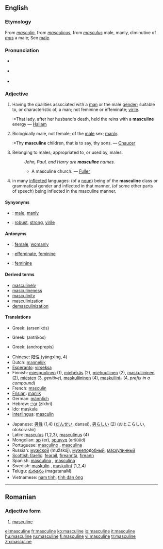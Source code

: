 {{wikipedia}}
==English==
===Etymology===
From {{OF.}} ''[[masculin]]'', from {{L.}} ''[[masculinus]]'', from ''[[masculus]]'' male, manly, diminutive of ''[[mas]]'' a male; See [[male]].

===Pronunciation===
*{{italbrac|[[RP]]}} {{IPA|/ˈmæskjʊlɪn/ ''or'' /ˈmæskjəlɪn/}}
*{{italbrac|US}} {{IPA|/ˈmæskjuːlɪn/ ''or'' /ˈmæskjəlɪn/}}
*{{audio|en-us-masculine.ogg|Audio (US)}}

===Adjective===
{{en-adj}}

# Having the qualities associated with a [[man]] or the male [[gender]]; suitable to, or characteristic of, a man; not feminine or effeminate; [[virile]].
#:*That lady, after her husband's death, held the reins with a '''masculine''' energy — [[Hallam]]
# Biologically male, not female; of the [[male]] sex; [[manly]].
#:*Thy '''masculine''' children, that is to say, thy sons. — [[Chaucer]]
# Belonging to males; appropriated to, or used by, males.
#:''John, Paul, and Harry are '''masculine''' names.''
#:*A masculine church. — [[Fuller]]
# {{Grammar}} in many [[inflected]] languages: (of a [[noun]]) being of the '''masculine''' class or grammatical gender and inflected in that manner, (of some other parts of speech) being inflected in the masculine manner.

====Synyonyms====
*{{italbrac|of the male sex}}: [[male]], [[manly]]
*{{italbrac|having qualities of male gender}}: [[robust]], [[strong]], [[virile]]

====Antonyms====
*{{italbrac|of the male sex}}: [[female]], [[womanly]]
*{{italbrac|having qualities of male gender}}: [[effeminate]], [[feminine]]
*{{italbrac|grammar}}: [[feminine]]

====Derived terms====
*[[masculinely]]
*[[masculineness]]
*[[masculinity]]
*[[masculinization]]
*[[demasculinization]]

====Translations====
{{trans-top|(''grammar'') of a noun being of the masculine class, of some other parts of speech being inflected in the masculine manner}}
*Greek: {{t|el|αρσενικός|m|s}} (arsenikós)
{{trans-mid}}
{{trans-bottom}}

{{trans-top|of the male sex; biologically male, not female; manly; virile}}
*Greek: {{t|el|αντρικός|m|s}} (antrikós)
{{trans-mid}}
{{trans-bottom}}

{{trans-top|having male qualities, not feminine or effeminate.}}
*Greek: {{t|el|ανδροπρεπής|m|s}} (androprepís)
{{trans-mid}}
{{trans-bottom}}

{{trans-top|belonging to males; appropriated to, or used by, males}}
{{trans-mid}}
{{trans-bottom}}

{{checktrans}}
{{trans-top|Translations to be categorised}}
*Chinese: [[阳性]] (yángxìng, 4)
*Dutch: [[mannelijk]] {{n}}
*[[Esperanto]]: [[virseksa]]
*Finnish: [[miespuolinen]] (1), [[miehekäs]] (2), [[miehuullinen]] (2), [[maskuliininen]] (2), [[mies#Finnish|miesten]] (3, ''genitive''), [[maskuliininen]] (4), [[maskuliini|maskuliini-]] (4, ''prefix in a compound'')
*French: [[masculin]] {{m}}
*[[Frisian]]: [[manlik]]
*German: [[männlich]]
*Hebrew: [[זכרי|זִכְרִי]] (zikhrí) {{m}}
*[[Ido]]: [[maskula]]
*[[Interlingua]]: [[masculin]]
{{trans-mid}}
*Japanese: [[男性]] (1,4) ([[だんせい]], dansei), [[男らしい]] (2) (おとこらしい, otokorashii)
*Latin: [[masculus]] (1,2,3), [[masculinus]] (4)
*Mongolian: [[эр]] (er), [[эршүүд]] (eršüüd)
*Portuguese: [[masculino]] {{m}}, [[masculina]] {{f}}
*Russian: [[мужской]] (mužskój), [[мужеподобный]], [[маскулинный]]
*[[Scottish Gaelic]]: [[fearail]], [[fireannta]], [[fireann]]
*Spanish: [[masculino]] {{m}}, [[masculina]] {{f}}
*Swedish: [[maskulin]] {{c}}, [[maskulint]] {{n}} (1,2,4)
*Telugu: [[మగతనం]] (magatanaM)
*Vietnamese: [[nam tính]], [[tính đàn ông]]
{{trans-bottom}}

----

==Romanian==

===Adjective form===
{{ro-adjform|fpl|masculin}}

#[[masculine#English|masculine]]

[[el:masculine]]
[[fr:masculine]]
[[ko:masculine]]
[[io:masculine]]
[[it:masculine]]
[[hu:masculine]]
[[ru:masculine]]
[[fi:masculine]]
[[vi:masculine]]
[[tr:masculine]]
[[zh:masculine]]